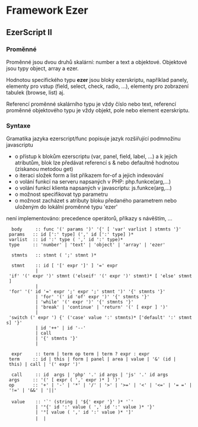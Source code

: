 = Framework Ezer =

== EzerScript II ==

=== Proměnné ===

Proměnné jsou dvou druhů skalární: number a text a objektové.
Objektové jsou typy object, array a ezer. 

Hodnotou specifického typu '''ezer''' jsou bloky ezerskriptu, například panely, elementy pro vstup 
(field, select, check, radio, ...), elementy pro zobrazení tabulek (browse, list) aj.

Referencí proměnné skalárního typu je vždy číslo nebo text, referencí proměnné objektového typu
je vždy objekt, pole nebo element ezerskriptu.

=== Syntaxe ===

Gramatika jazyka ezerscript/func popisuje jazyk rozšiřující podmnožinu javascriptu
* o přístup k blokům ezerscriptu (var, panel, field, label, ...) a k jejich atributům, blok lze předávat referencí s & nebo defaultně hodnotou (získanou metodou get)
* o iteraci složek form a list příkazem for-of a jejich indexování
* o volání funkcí na serveru napsaných v PHP:      php.funkce(arg,...)
* o volání funkcí klienta napsaných v javascriptu: js.funkce(arg,...)
* o možnost specifikovat typ parametru
* o možnost zacházet s atributy bloku předaného parametrem nebo uloženým do lokální proměnné typu 'ezer'
není implementováno: precedence operátorů, příkazy s návěštím, ...
      
   body     :: func '(' params ')' '{' [ 'var' varlist ] stmnts '}'
  params   :: id [':' type] (',' id [':' type] )* 
  varlist  :: id ':' type ( ',' id ':' type)*
  type     :: 'number' | 'text' | 'object' | 'array' | 'ezer'

   stmnts   :: stmnt ( ';' stmnt )*

   stmnt    :: id [ '[' expr ']' ] '=' expr 
            | 'if' '(' expr ')' stmnt ('elseif' '(' expr ')' stmnt)* [ 'else' stmnt ]
            | 'for' '(' id '=' expr ';' expr ';' stmnt ')' '{' stmnts '}'
            | 'for' '(' id 'of' expr ')' '{' stmnts '}'
            | 'while' '(' expr ')' '{' stmnts '}'
            | 'break' | 'continue' | 'return' '(' [ expr ] ')'
            | 'switch (' expr ') {' ('case' value ':' stmnts)* ['default' ':' stmnts] '}'
            | id '++' | id '--'
            | call
            | '{' stmnts '}'
            |

   expr     :: term | term op term | term ? expr : expr
  term     :: id | this | form | panel | area | value | '&' (id | this) | call | '(' expr ')' 

   call     :: id  args | 'php' '.' id args | 'js' '.' id args 
  args     :: '(' [ expr ( ',' expr )* ] ')'
  op       :: '+' | '-' | '*' | '/' | '>' | '>=' | '<' | '<=' | '= =' | '!=' | '&&' | '||'           
 
   value    :: '`' (string | '${' expr '}' )* '`'
            | '°{' id ':' value ( ',' id ':' value )* '}'
            | '°[ value ( ',' id ':' value )* ']'
            | <string> | <number>
 

